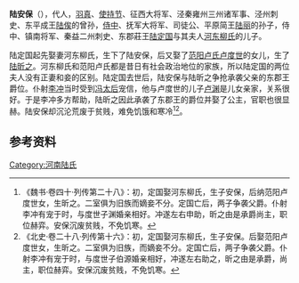 '''陆安保'''（{{bd|？||？||}}），代人，[[羽真|羽真]]、[[使持节|使持节]]、征西大将军、泾秦雍州三州诸军事、泾州刺史、东平成王[[陆俟|陆俟]]的曾孙，[[侍中|侍中]]、抚军大将军、司徒公、平原简王[[陆丽|陆丽]]的孙子，侍中、镇南将军、秦益二州刺史、东郡莊王[[陆定国|陆定国]]与其夫人[[河东柳氏|河东柳氏]]的儿子。

陆定国起先娶妻河东柳氏，生下了陆安保，后又娶了[[范阳卢氏|范阳卢氏]][[卢度世|卢度世]]的女儿，生了[[陆昕之|陆昕之]]。河东柳氏和范阳卢氏都是昔日有社会政治地位的家族，所以陆定国的两位夫人没有正妻和妾的区别。陆定国去世后，陆安保与陆昕之争抢承袭父亲的东郡王爵位。仆射[[李冲_(北魏)|李冲]]当时受到[[冯太后|冯太后]]宠信，他与卢度世的儿子[[卢渊|卢渊]]是儿女亲家，关系很好。于是李冲多方帮助，陆昕之因此承袭了东郡王的爵位并娶了公主，官职也很显赫。陆安保却沉沦荒废于贫贱，难免饥饿和寒冷<ref>《魏书·卷四十·列传第二十八》：初，定国娶河东柳氏，生子安保，后纳范阳卢度世女，生昕之。二室俱为旧族而嫡妾不分。定国亡后，两子争袭父爵。仆射李冲有宠于时，与度世子渊婚亲相好。冲遂左右申助，昕之由是承爵尚主，职位赫弈。安保沉废贫贱，不免饥寒。</ref><ref>《北史·卷二十八·列传第十六》：初，定国娶河东柳氏，生子安保。后娶范阳卢度世女，生昕之。二室俱为旧族，而嫡妾不分。定国亡后，两子争袭父爵。仆射李冲有宠于时，与度世子伯源婚亲相好，冲遂左右助之，昕之由是承爵，尚主，职位赫弈。安保沉废贫贱，不免饥寒。</ref>。

==参考资料==
{{reflist}}

[[Category:河南陆氏|Category:河南陆氏]]